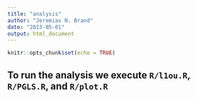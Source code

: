 ```yaml
---
title: "analysis"
author: "Jeremias N. Brand"
date: "2023-05-01"
output: html_document
---
```


```r
knitr::opts_chunk$set(echo = TRUE)
```

## To run the analysis we execute `R/l1ou.R`, `R/PGLS.R`, and `R/plot.R` 
